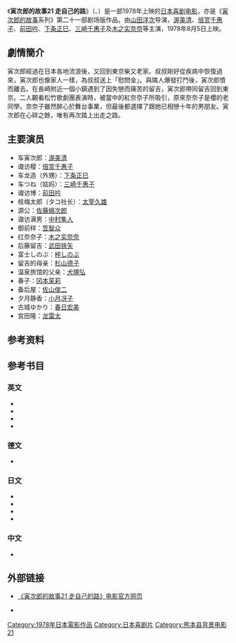 {{noteTA
|1=zh-hans:寅次郎的故事; zh-hant:男人真命苦;
}}
{{Infobox Film
| name = 寅次郎的故事21 走自己的路<br><small>男はつらいよ 寅次郎わが道をゆく<br/>Stage-Struck Tora-san</small>
| image = 
| caption = 
| director = [[山田洋次|山田洋次]]
| producer = [[岛津清|岛津清]]
| writer = 山田洋次<br>朝间义隆
| starring = [[渥美清|渥美清]]<br>[[木之实奈奈|木之实奈奈]]
| music = [[山本直纯|山本直纯]]
| cinematography = 高羽哲夫
| editing = 石井岩
| distributor = [[松竹|松竹]]
| released = {{Film date|1978|8|5}}
| runtime = 107分钟
| country = {{JPN}}
| language = 日语
| budget = 
| gross = 
| preceded_by = [[寅次郎的故事20_加油啊寅次郎|寅次郎的故事20 加油啊寅次郎]]
| followed_by = [[寅次郎的故事22_传说中的寅次郎|寅次郎的故事22 传说中的寅次郎]]
}}

《'''寅次郎的故事21 走自己的路'''》（{{lang-ja|男はつらいよ 寅次郎わが道をゆく}}、{{lang-en|Stage-Struck Tora-san；又名：Tora-san's Stage-Struck<ref>{{cite web|first=Stuart|last=Galbraith IV|authorlink=Stuart Galbraith IV|url=http://www.dvdtalk.com/reviews/20644/tora-san-21-tora-sans-stage-struck/|title=Tora-san 21: Tora-san's Stage-Struck (Region 3)|date=2006-03-14|accessdate=2013-07-29|publisher=[[DVD_Talk|DVD Talk]]|language=en|archive-date=2012-10-09|archive-url=https://web.archive.org/web/20121009142055/http://www.dvdtalk.com/reviews/20644/tora-san-21-tora-sans-stage-struck/|dead-url=no}}</ref>}}）是一部1978年上映的[[日本|日本]][[喜剧电影|喜剧电影]]，亦是《[[寅次郎的故事|寅次郎的故事]]系列》第二十一部剧场版作品。由[[山田洋次|山田洋次]]导演，[[渥美清|渥美清]]、[[倍赏千惠子|倍赏千惠子]]、[[前田吟|前田吟]]、[[下条正巳|下条正巳]]、[[三崎千惠子|三崎千惠子]]及[[木之实奈奈|木之实奈奈]]等主演，1978年8月5日上映。

==劇情簡介==
寅次郎經過在日本各地流浪後，又回到東京柴又老家。叔叔剛好從疾病中恢復過來，寅次郎也像家人一樣，為叔叔送上「慰問金」。與隣人爆發打鬥後，寅次郎憤而離去。在長崎附近一個小鎮遇到了因失戀而痛苦的留吉，寅次郎帶同留吉回到東京。二人觀看松竹歌劇團表演時，被當中的紅奈奈子所吸引，原來奈奈子是櫻的老同學。奈奈子雖然醉心於舞台事業，但最後都選擇了跟她已相戀十年的男朋友。寅次郎在心碎之餘，唯有再次踏上出走之路。

==主要演员==
*车寅次郎：[[渥美清|渥美清]]
*诹访樱：[[倍赏千惠子|倍赏千惠子]]
*车龙造（外甥）：[[下条正巳|下条正巳]]
*车つね（姑妈）：[[三崎千惠子|三崎千惠子]]
*诹访博：[[前田吟|前田吟]]
*桂梅太郎（タコ社长）：[[太宰久雄|太宰久雄]]
*源公：[[佐藤蛾次郎|佐藤蛾次郎]]
*诹访满男：[[中村隼人|中村隼人]]
*御前样：[[笠智众|笠智众]]
*红奈奈子：[[木之实奈奈|木之实奈奈]]
*后藤留吉：[[武田铁矢|武田铁矢]]
*富士しのぶ：[[梓しのぶ|梓しのぶ]]
*留吉的母亲：[[杉山德子|杉山德子]]
*温泉旅馆的父亲：[[犬塚弘|犬塚弘]]
*春子：[[冈本茉莉|冈本茉莉]]
*备后屋：[[佐山俊二|佐山俊二]]
*夕月静香：[[小月冴子|小月冴子]]
*古城ゆかり：[[春日宏美|春日宏美]]
*宮田隆：[[龙雷太|龙雷太]]

==参考资料==
{{reflist}}

==参考书目==
===英文===
* {{cite web|url=http://ftvdb.bfi.org.uk/sift/title/305843|title=OTOKO WA TSURAIYO: TORAJIRO WAGA MICHI O YUKU (1978)|accessdate=2013-07-29|publisher=[[英国电影协会|英国电影协会]]|language=en|archive-url=https://web.archive.org/web/20121017231957/http://ftvdb.bfi.org.uk/sift/title/305843|archive-date=2012-10-17|dead-url=yes}}
* {{cite web|url=http://www.citwf.com/film257094.htm|title=OTOKO WA TSURAIYO -TORAJIRO WAGA MICHI|accessdate=2013-07-29|publisher=[[Complete_Index_to_World_Film|Complete Index to World Film]]|language=en|archive-date=2012-09-13|archive-url=https://web.archive.org/web/20120913075454/http://www.citwf.com/film257094.htm|dead-url=no}}
* {{imdb title|0078045|Otoko wa tsurai yo: Torajiro wagamichi wo yuku (1978)}}
* {{cite web|first=Stuart|last=Galbraith IV|authorlink=Stuart Galbraith IV|url=http://www.dvdtalk.com/reviews/20644/tora-san-21-tora-sans-stage-struck/|title=Tora-san 21: Tora-san's Stage-Struck (Region 3)|date=2006-03-14|accessdate=2013-07-29|publisher=[[DVD_Talk|DVD Talk]]|language=en|archive-date=2012-10-09|archive-url=https://web.archive.org/web/20121009142055/http://www.dvdtalk.com/reviews/20644/tora-san-21-tora-sans-stage-struck/|dead-url=no}}

===德文===
* {{cite web|url=http://www.molodezhnaja.ch/torasan21.htm|title=Tora-San's Stage-struck|accessdate=2013-07-29|publisher=[http://www.molodezhnaja.ch/ www.molodezhnaja.ch]|language=de|archive-date=2013-05-20|archive-url=https://web.archive.org/web/20130520020755/http://molodezhnaja.ch/torasan21.htm|dead-url=no}}

===日文===
* {{cite web|url=http://www.allcinema.net/prog/show_c.php?num_c=146402|title=男はつらいよ　寅次郎わが道をゆく(1978)|accessdate=2013-07-29|publisher=[http://www.allcinema.net/ www.allcinema.net]|language=ja|archive-date=2013-12-07|archive-url=https://web.archive.org/web/20131207160728/http://www.allcinema.net/prog/show_c.php?num_c=146402|dead-url=no}}
* {{cite web|url=http://www.japanese-cinema-db.jp/details/13008|title=男はつらいよ 寅次郎わが道をゆく|accessdate=2013-07-29|publisher=[http://www.japanese-cinema-db.jp/index.php 日本电影院数据库]（[[日本文化厅|日本文化厅]]）|language=ja|deadurl=yes|archiveurl=https://web.archive.org/web/20120311074836/http://www.japanese-cinema-db.jp/details/13008|archivedate=2012-03-11}}
* {{cite web|url=http://www.jmdb.ne.jp/1978/db002270.htm|title=男はつらいよ 寅次郎わが道をゆく|accessdate=2013-07-29|language=ja|publisher=[[日本电影数据库|日本电影数据库]]|archive-date=2013-11-05|archive-url=https://web.archive.org/web/20131105080453/http://www.jmdb.ne.jp/1978/db002270.htm|dead-url=no}}
* {{cite web|url=http://www.kinejun.jp/cinema/id/18863|title=男はつらいよ 寅次郎わが道をゆく|accessdate=2013-07-29|language=ja|publisher=[[电影旬报|电影旬报]]|deadurl=yes|archiveurl=https://web.archive.org/web/20120309142206/http://www.kinejun.jp/cinema/id/18863|archivedate=2012-03-09}}

===中文===
* {{cite web|url=http://movie.douban.com/subject/1981210/|title=寅次郎的故事21 走自己的路|accessdate=2013-07-29|publisher=豆瓣电影|archive-date=2013-07-30|archive-url=https://web.archive.org/web/20130730195951/http://movie.douban.com/subject/1981210/|dead-url=no}}

==外部链接==
* {{ja icon}} [https://web.archive.org/web/20130615223435/http://www.tora-san.jp/toranomaki/movie21/ 《寅次郎的故事21 走自己的路》电影官方网页]
* {{en icon}} {{imdb title|0078045|寅次郎的故事21 走自己的路}}

{{寅次郎的故事}}

{{DEFAULTSORT:Tora-san-21}}
[[Category:1978年日本電影作品|Category:1978年日本電影作品]]
[[Category:日本喜剧片|Category:日本喜剧片]]
[[Category:熊本县背景电影|Category:熊本县背景电影]]
[[Category:寅次郎的故事系列|21]]